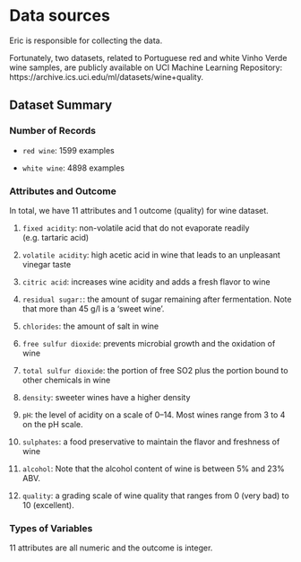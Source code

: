 # Data sources

Eric is responsible for collecting the data. 

Fortunately, two datasets, related to Portuguese red and white Vinho Verde wine samples, are publicly available on UCI
Machine Learning Repository: https://archive.ics.uci.edu/ml/datasets/wine+quality.

## Dataset Summary

### Number of Records
- `red wine`: 1599 examples

- `white wine`: 4898 examples

### Attributes and Outcome
In total, we have 11 attributes and 1 outcome (quality) for wine dataset.

1. `fixed acidity`: non-volatile acid that do not evaporate readily (e.g. tartaric acid)

2. `volatile acidity`: high acetic acid in wine that leads to an unpleasant vinegar taste

3.  `citric acid`: increases wine acidity and adds a fresh flavor to wine

4.  `residual sugar:`: the amount of sugar remaining after fermentation. Note that more than 45 g/l is a 'sweet wine'.

5.  `chlorides`: the amount of salt in wine

6.  `free sulfur dioxide`: prevents microbial growth and the oxidation of wine

7.  `total sulfur dioxide`: the portion of free SO2 plus the portion bound to other chemicals in wine

8.  `density`: sweeter wines have a higher density

9.  `pH`: the level of acidity on a scale of 0–14. Most wines range from 3 to 4 on the pH scale.

10. `sulphates`: a food preservative to maintain the flavor and freshness of wine

11. `alcohol`: Note that the alcohol content of wine is between 5% and 23% ABV.

12. `quality`: a grading scale of wine quality that ranges from 0 (very bad) to 10 (excellent).

### Types of Variables 
11 attributes are all numeric and the outcome is integer.
